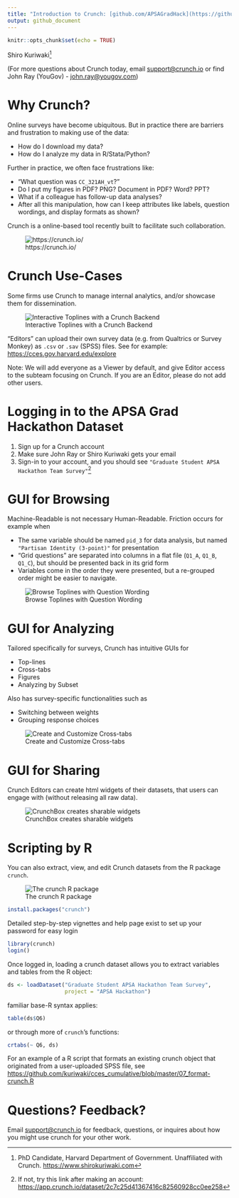 ```yaml
---
title: "Introduction to Crunch: [github.com/APSAGradHack](https://github.com/APSAGradHack)"
output: github_document
---
```


```r
knitr::opts_chunk$set(echo = TRUE)
```

Shiro Kuriwaki^[PhD Candidate, Harvard Department of Government. Unaffiliated with Crunch. <https://www.shirokuriwaki.com>]



(For more questions about Crunch today, email <support@crunch.io> or find John Ray (YouGov) - <john.ray@yougov.com>)


# Why Crunch? 

Online surveys have become ubiquitous. But in practice there are barriers and frustration to making use of the data:

- How do I download my data?
- How do I analyze my data in R/Stata/Python?

Further in practice, we often face frustrations like:

- "What question was `CC_321AH_vt`?"
- Do I put my figures in PDF? PNG? Document in PDF? Word? PPT?
- What if a colleague has follow-up data analyses?
- After all this manipulation, how can I keep attributes like labels, question wordings, and display formats as shown?


Crunch is a online-based tool recently built to facilitate such collaboration.

![https://crunch.io/](images/login.png)





# Crunch Use-Cases

Some firms use Crunch to manage internal analytics, and/or showcase them for dissemination.

![Interactive Toplines with a Crunch Backend](images/yougov.png)



"Editors" can upload their own survey data (e.g. from Qualtrics or Survey Monkey) as `.csv` or `.sav` (SPSS) files. See for example:  <https://cces.gov.harvard.edu/explore>

Note: We will add everyone as a Viewer by default, and give Editor access to the subteam focusing on Crunch. If you are an Editor, please do not add other users.


# Logging in to the APSA Grad Hackathon Dataset

1. Sign up for a Crunch account
2. Make sure John Ray or Shiro Kuriwaki gets your email 
3. Sign-in to your account, and you should see `"Graduate Student APSA Hackathon Team Survey"`^[If not, try this link after making an account: <https://app.crunch.io/dataset/2c7c25d41367416c82560928cc0ee258>]


# GUI for Browsing

Machine-Readable is not necessary Human-Readable.  Friction occurs for example when 

- The same variable should be named `pid_3` for data analysis, but named `"Partisan Identity (3-point)"` for presentation
- "Grid questions" are separated into columns in a flat file (`Q1_A`, `Q1_B`, `Q1_C`), but should be presented back in its grid form
- Variables come in the order they were presented, but a re-grouped order might be easier to navigate.


![Browse Toplines with Question Wording](images/browse.png)


# GUI for Analyzing

Tailored specifically for surveys, Crunch has intuitive GUIs for

- Top-lines
- Cross-tabs
- Figures
- Analyzing by Subset

Also has survey-specific functionalities such as 

- Switching between weights
- Grouping response choices

![Create and Customize Cross-tabs](images/crosstab.png)

# GUI for Sharing

Crunch Editors can create html widgets of their datasets, that users can engage with (without releasing all raw data).


![CrunchBox creates sharable widgets](images/crunchbox.png)


# Scripting by R

You can also extract, view, and edit Crunch datasets from the R package `crunch`. 

![The crunch R package](images/package-website.png)

```r
install.packages("crunch")
```


Detailed step-by-step vignettes and help page exist to set up your password for easy login

```r
library(crunch)
login()
```

Once logged in, loading a crunch dataset allows you to extract variables and tables from the R object:

```r
ds <- loadDataset("Graduate Student APSA Hackathon Team Survey",
                  project = "APSA Hackathon")
```


familiar base-R syntax applies:
```r
table(ds$Q6)
```

or through more of `crunch`'s functions:
```r
crtabs(~ Q6, ds)
```



For an example of a R script that formats an existing crunch object that originated from a user-uploaded SPSS file, see <https://github.com/kuriwaki/cces_cumulative/blob/master/07_format-crunch.R>


# Questions? Feedback?

Email <support@crunch.io> for feedback, questions, or inquires about how you might use crunch for your other work. 





